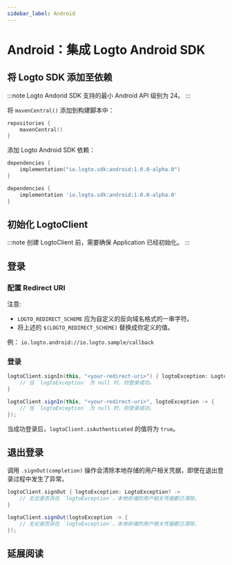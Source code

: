 ```yaml
---
sidebar_label: Android
---
```



# Android：集成 Logto Android SDK

<AppNote type="原生应用" />

## 将 Logto SDK 添加至依赖

:::note
Logto Andorid SDK 支持的最小 Android API 级别为 24。
:::

将 `mavenCentral()` 添加到构建脚本中：

```kotlin
repositories {
    mavenCentral()
}
```

添加 Logto Android SDK 依赖：

<Tabs>

<TabItem value="kotlin" label="Kotlin">

```kotlin
dependencies {
    implementation("io.logto.sdk:android:1.0.0-alpha.0")
}
```

</TabItem>

<TabItem value="groovy" label="Groovy">

```groovy
dependencies {
    implementation 'io.logto.sdk:android:1.0.0-alpha.0'
}
```

</TabItem>

</Tabs>

## 初始化 LogtoClient

:::note
创建 LogtoClient 前，需要确保 Application 已经初始化。
:::

<Tabs>

<TabItem value="kotlin" label="Kotlin">

<KotlinSetupCode />

</TabItem>

<TabItem value="java" label="Java">

<JavaSetupCode />

</TabItem>

</Tabs>

## 登录

### 配置 Redirect URI

<ConfigureRedirectUri
  figureSrc={redirectUriFigure}
  redirectUri="$(LOGTO_REDIRECT_SCHEME)://$(YOUR_APP_PACKAGE)/callback"
/>

注意:

- `LOGTO_REDIRECT_SCHEME` 应为自定义的反向域名格式的一串字符。
- 将上述的 `$(LOGTO_REDIRECT_SCHEME)` 替换成你定义的值。

例： `io.logto.android://io.logto.sample/callback`

### 登录

<SignInNote calling=".signIn(context, redirectUri, completion)" />

<Tabs>

<TabItem value="kotlin" label="Kotlin">

```kotlin
logtoClient.signIn(this, "<your-redirect-uri>") { logtoException: LogtoException? ->
    // 当 `logtoException` 为 null 时，则登录成功。
}
```

</TabItem>

<TabItem value="java" label="Java">

```java
logtoClient.signIn(this, "<your-redirect-uri>", logtoException -> {
    // 当 `logtoException` 为 null 时，则登录成功。
});
```

</TabItem>

</Tabs>

当成功登录后，`logtoClient.isAuthenticated` 的值将为 `true`。

## 退出登录

调用 `.signOut(completion)` 操作会清除本地存储的用户相关凭据，即使在退出登录过程中发生了异常。

<Tabs>

<TabItem value="kotlin" label="Kotlin">

```kotlin
logtoClient.signOut { logtoException: LogtoException? ->
    // 无论是否存在 `logtoException`，本地存储的用户相关凭据都已清除。
}
```

</TabItem>

<TabItem value="java" label="Java">

```java
logtoClient.signOut(logtoException -> {
    // 无论是否存在 `logtoException`，本地存储的用户相关凭据都已清除。
});
```

</TabItem>

</Tabs>

## 延展阅读

<FurtherReadings />
